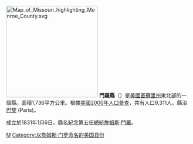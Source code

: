 {{Otheruses|門羅縣|subject=美國密蘇里州的一個縣|other=同名的縣}}
[[File:Map_of_Missouri_highlighting_Monroe_County.svg|250px]]
'''門羅縣'''（{{lang-en|Monroe County}}）是[[美國|美國]][[密蘇里州|密蘇里州]]東北部的一個縣。面積1,736平方公里。根據[[美國2000年人口普查|美國2000年人口普查]]，共有人口9,311人。縣治[[巴黎_(密蘇里州)|巴黎]] (Paris)。

成立於1831年1月6日。縣名紀念第五任[[美國總統|總統]][[詹姆斯·門羅|詹姆斯·門羅]]。

[[Category:密苏里州行政区划|M]]
[[Category:以詹姆斯·门罗命名的美国县份|Category:以詹姆斯·门罗命名的美国县份]]